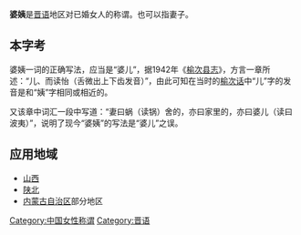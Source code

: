 '''婆姨'''是[[晋语|晋语]]地区对已婚女人的称谓。也可以指妻子。

== 本字考 ==

婆姨一词的正确写法，应当是“婆儿”，据1942年《[[榆次县志|榆次县志]]》，方言一章所述：“儿、而读怡（舌微出上下齿发音）”，由此可知在当时的[[榆次话|榆次话]]中“儿”字的发音是和“姨”字相同或相近的。

又该章中词汇一段中写道：“妻曰蜗（读锅）舍的，亦曰家里的，亦曰婆儿（读曰波夷）”，说明了现今“婆姨”的写法是“婆儿”之误。

==应用地域==
*[[山西|山西]]
*[[陕北|陕北]]
*[[内蒙古自治区|内蒙古自治区]]部分地区

[[Category:中国女性称谓|Category:中国女性称谓]]
[[Category:晋语|Category:晋语]]